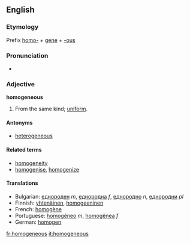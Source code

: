 ==English==

===Etymology===
Prefix [[homo-]] + [[gene]] + [[-ous]]

===Pronunciation===
*{{audio|en-us-homogeneous.ogg|Audio (US)}}

===Adjective===
'''homogeneous'''

# From the same kind; [[uniform]].

====Antonyms====
*[[heterogeneous]]

====Related terms====
*[[homogeneity]]
*[[homogenise]], [[homogenize]]

====Translations====
*Bulgarian: [[еднороден]] ''m'', [[еднородна]] ''f'', [[еднородно]] ''n'', [[еднородни]] ''pl''
*Finnish: [[yhtenäinen]], [[homogeeninen]]
*French: [[homogène]]
*Portuguese: [[homogêneo]] ''m'', [[homogênea]] ''f''
*German: [[homogen]]

[[fr:homogeneous]]
[[it:homogeneous]]